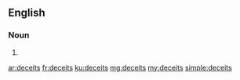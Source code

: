 ==English==

===Noun===
{{head|en}}

# {{plural of|deceit}}

[[ar:deceits]]
[[fr:deceits]]
[[ku:deceits]]
[[mg:deceits]]
[[my:deceits]]
[[simple:deceits]]